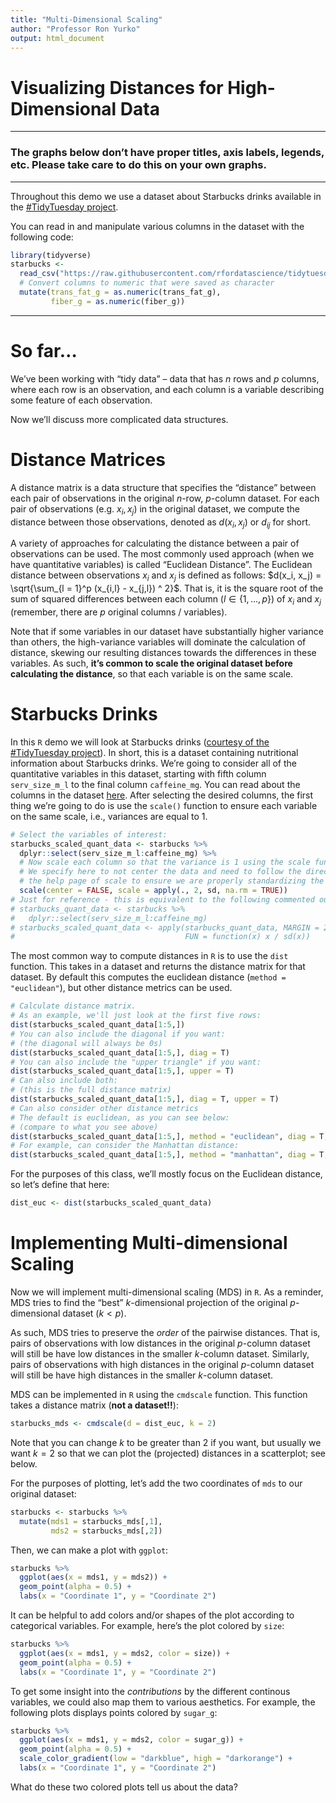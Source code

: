 ```yaml
---
title: "Multi-Dimensional Scaling"
author: "Professor Ron Yurko"
output: html_document
---
```


#  Visualizing Distances for High-Dimensional Data

***

###  The graphs below don't have proper titles, axis labels, legends, etc.  Please take care to do this on your own graphs.

***

Throughout this demo we use a dataset about Starbucks drinks available in the [#TidyTuesday project](https://github.com/rfordatascience/tidytuesday/blob/master/data/2021/2021-12-21/readme.md).

You can read in and manipulate various columns in the dataset with the following code:

```r
library(tidyverse)
starbucks <- 
  read_csv("https://raw.githubusercontent.com/rfordatascience/tidytuesday/master/data/2021/2021-12-21/starbucks.csv") %>%
  # Convert columns to numeric that were saved as character
  mutate(trans_fat_g = as.numeric(trans_fat_g),
         fiber_g = as.numeric(fiber_g))
```


***

#  So far...

We've been working with "tidy data" -- data that has $n$ rows and $p$ columns, where each row is an observation, and each column is a variable describing some feature of each observation.  

Now we'll discuss more complicated data structures.


#  Distance Matrices

A distance matrix is a data structure that specifies the "distance" between each pair of observations in the original $n$-row, $p$-column dataset.  For each pair of observations (e.g. $x_i, x_j$) in the original dataset, we compute the distance between those observations, denoted as $d(x_i, x_j)$ or $d_{ij}$ for short.

A variety of approaches for calculating the distance between a pair of observations can be used. The most commonly used approach (when we have quantitative variables) is called "Euclidean Distance".  The Euclidean distance between observations $x_i$ and $x_j$ is defined as follows:  $d(x_i, x_j) = \sqrt{\sum_{l = 1}^p (x_{i,l} - x_{j,l}) ^ 2}$.  That is, it is the square root of the sum of squared differences between each column ($l \in \{1, ..., p\}$) of $x_i$ and $x_j$ (remember, there are $p$ original columns / variables).

Note that if some variables in our dataset have substantially higher variance than others, the high-variance variables will dominate the calculation of distance, skewing our resulting distances towards the differences in these variables. As such, __it's common to scale the original dataset before calculating the distance__, so that each variable is on the same scale.

# Starbucks Drinks

In this `R` demo we will look at Starbucks drinks ([courtesy of the #TidyTuesday project](https://github.com/rfordatascience/tidytuesday/blob/master/data/2021/2021-12-21/readme.md)). In short, this is a dataset containing nutritional information about Starbucks drinks. We're going to consider all of the quantitative variables in this dataset, starting with fifth column `serv_size_m_l` to the final column `caffeine_mg`. You can read about the columns in the dataset [here](https://github.com/rfordatascience/tidytuesday/blob/master/data/2021/2021-12-21/readme.md). After selecting the desired columns, the first thing we're going to do is use the `scale()` function to ensure each variable on the same scale, i.e., variances are equal to 1.


```r
# Select the variables of interest:
starbucks_scaled_quant_data <- starbucks %>%
  dplyr::select(serv_size_m_l:caffeine_mg) %>%
  # Now scale each column so that the variance is 1 using the scale function:
  # We specify here to not center the data and need to follow the directions in
  # the help page of scale to ensure we are properly standardizing the variance
  scale(center = FALSE, scale = apply(., 2, sd, na.rm = TRUE))
# Just for reference - this is equivalent to the following commented out code:
# starbucks_quant_data <- starbucks %>%
#   dplyr::select(serv_size_m_l:caffeine_mg)
# starbucks_scaled_quant_data <- apply(starbucks_quant_data, MARGIN = 2,
#                                      FUN = function(x) x / sd(x))
```

The most common way to compute distances in `R` is to use the `dist` function. This takes in a dataset and returns the distance matrix for that dataset. By default this computes the euclidean distance (`method = "euclidean"`), but other distance metrics can be used.

```r
# Calculate distance matrix.
# As an example, we'll just look at the first five rows:
dist(starbucks_scaled_quant_data[1:5,])
# You can also include the diagonal if you want:
# (the diagonal will always be 0s)
dist(starbucks_scaled_quant_data[1:5,], diag = T)
# You can also include the "upper triangle" if you want:
dist(starbucks_scaled_quant_data[1:5,], upper = T)
# Can also include both:
# (this is the full distance matrix)
dist(starbucks_scaled_quant_data[1:5,], diag = T, upper = T)
# Can also consider other distance metrics
# The default is euclidean, as you can see below:
# (compare to what you see above)
dist(starbucks_scaled_quant_data[1:5,], method = "euclidean", diag = T, upper = T)
# For example, can consider the Manhattan distance:
dist(starbucks_scaled_quant_data[1:5,], method = "manhattan", diag = T, upper = T)
```

For the purposes of this class, we'll mostly focus on the Euclidean distance, so let's define that here:

```r
dist_euc <- dist(starbucks_scaled_quant_data)
```

# Implementing Multi-dimensional Scaling

Now we will implement multi-dimensional scaling (MDS) in `R`. As a reminder, MDS tries to find the "best" $k$-dimensional projection of the original $p$-dimensional dataset ($k < p$).  

As such, MDS tries to preserve the _order_ of the pairwise distances. That is, pairs of observations with low distances in the original $p$-column dataset will still be have low distances in the smaller $k$-column dataset.  Similarly, pairs of observations with high distances in the original $p$-column dataset will still be have high distances in the smaller $k$-column dataset.

MDS can be implemented in `R` using the `cmdscale` function. This function takes a distance matrix (**not a dataset!!**):

```r
starbucks_mds <- cmdscale(d = dist_euc, k = 2)
```

Note that you can change $k$ to be greater than 2 if you want, but usually we want $k = 2$ so that we can plot the (projected) distances in a scatterplot; see below.

For the purposes of plotting, let's add the two coordinates of `mds` to our original dataset:

```r
starbucks <- starbucks %>%
  mutate(mds1 = starbucks_mds[,1],
         mds2 = starbucks_mds[,2])
```

Then, we can make a plot with `ggplot`:

```r
starbucks %>%
  ggplot(aes(x = mds1, y = mds2)) +
  geom_point(alpha = 0.5) +
  labs(x = "Coordinate 1", y = "Coordinate 2")
```

It can be helpful to add colors and/or shapes of the plot according to categorical variables. For example, here's the plot colored by `size`:

```r
starbucks %>%
  ggplot(aes(x = mds1, y = mds2, color = size)) +
  geom_point(alpha = 0.5) +
  labs(x = "Coordinate 1", y = "Coordinate 2")
```

To get some insight into the _contributions_ by the different continous variables, we could also map them to various aesthetics. For example, the following plots displays points colored by `sugar_g`:

```r
starbucks %>%
  ggplot(aes(x = mds1, y = mds2, color = sugar_g)) +
  geom_point(alpha = 0.5) +
  scale_color_gradient(low = "darkblue", high = "darkorange") +
  labs(x = "Coordinate 1", y = "Coordinate 2")
```

What do these two colored plots tell us about the data? 